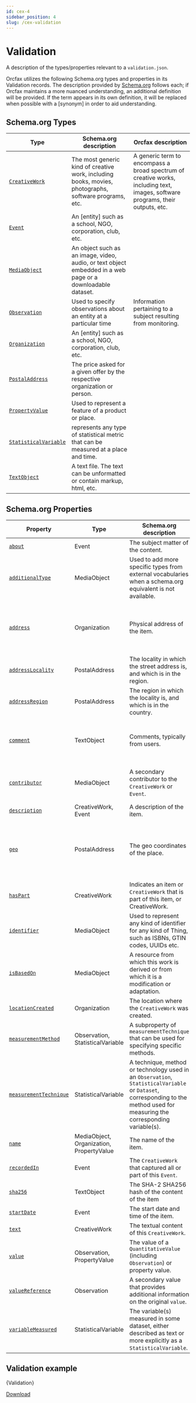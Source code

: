 ```yaml
---
id: cex-4
sidebar_position: 4
slug: /cex-validation
---
```



# Validation

A description of the types/properties relevant to a
`validation.json`.

Orcfax utilizes the following Schema.org types and properties in its Validation
records. The description provided by [Schema.org][schema-1]
follows each; if Orcfax maintains a more nuanced understanding, an additional
definition will be provided. If the term appears in its own definition, it will
be replaced when possible with a \[synonym\] in order to aid understanding.

[schema-1]: https://schema.org/

## Schema.org Types

<!-- markdownlint-disable MD013 -->

| Type                            | Schema.org description                                                                                     | Orcfax description                                                                                                             |
| ------------------------------- | ---------------------------------------------------------------------------------------------------------- | ------------------------------------------------------------------------------------------------------------------------------ |
| [`CreativeWork`][type-1]        | The most generic kind of creative work, including books, movies, photographs, software programs, etc.      | A generic term to encompass a broad spectrum of creative works, including text, images, software programs, their outputs, etc. |
| [`Event`][type-2]               | An \[entity\] such as a school, NGO, corporation, club, etc.                                               |                                                                                                                                |
| [`MediaObject`][type-3]         | An object such as an image, video, audio, or text object embedded in a web page or a downloadable dataset. |                                                                                                                                |
| [`Observation`][type-4]         | Used to specify observations about an entity at a particular time                                          | Information pertaining to a subject resulting from monitoring.                                                                 |
| [`Organization`][type-5]        | An \[entity\] such as a school, NGO, corporation, club, etc.                                               |                                                                                                                                |
| [`PostalAddress`][type-6]       | The price asked for a given offer by the respective organization or person.                                |                                                                                                                                |
| [`PropertyValue`][type-7]       | Used to represent a feature of a product or place.                                                         |                                                                                                                                |
| [`StatisticalVariable`][type-8] | represents any type of statistical metric that can be measured at a place and time.                        |                                                                                                                                |
| [`TextObject`][type-9]          | A text file. The text can be unformatted or contain markup, html, etc.                                     |                                                                                                                                |

<!-- markdownlint-enable MD013 -->

[type-1]: https://schema.org/CreativeWork
[type-2]: https://schema.org/Event
[type-3]: https://schema.org/MediaObject
[type-4]: https://schema.org/Observation
[type-5]: https://schema.org/Organization
[type-6]: https://schema.org/PostalAddress
[type-7]: https://schema.org/PropertyValue
[type-8]: https://schema.org/StatisticalVariable
[type-9]: https://schema.org/TextObject

## Schema.org Properties

| Property                          | Type                                     | Schema.org description                                                                                                                                                        | Orcfax definition                                                                    |
| --------------------------------- | ---------------------------------------- | ----------------------------------------------------------------------------------------------------------------------------------------------------------------------------- | ------------------------------------------------------------------------------------ |
| [`about`][prop-1]                 | Event                                    | The subject matter of the content.                                                                                                                                            |                                                                                      |
| [`additionalType`][prop-2]        | MediaObject                              | Used to add more specific types from external vocabularies when a schema.org equivalent is not available.                                                                     |                                                                                      |
| [`address`][prop-3]               | Organization                             | Physical address of the item.                                                                                                                                                 | The physical address of the entity which has executed the validation process.        |
| [`addressLocality`][prop-4]       | PostalAddress                            | The locality in which the street address is, and which is in the region.                                                                                                      |                                                                                      |
| [`addressRegion`][prop-5]         | PostalAddress                            | The region in which the locality is, and which is in the country.                                                                                                             |                                                                                      |
| [`comment`][prop-6]               | TextObject                               | Comments, typically from users.                                                                                                                                               | Used to give users additional context regarding the record.                          |
| [`contributor`][prop-7]           | MediaObject                              | A secondary contributor to the `CreativeWork` or `Event`.                                                                                                                     | The entity which has executed the validation process.                                |
| [`description`][prop-8]           | CreativeWork, Event                      | A description of the item.                                                                                                                                                    |                                                                                      |
| [`geo`][prop-9]                   | PostalAddress                            | The geo coordinates of the place.                                                                                                                                             | The geographical coordinates of the place where the validation process was executed. |
| [`hasPart`][prop-10]              | CreativeWork                             | Indicates an item or `CreativeWork` that is part of this item, or CreativeWork.                                                                                               |                                                                                      |
| [`identifier`][prop-11]           | MediaObject                              | Used to represent any kind of identifier for any kind of Thing, such as ISBNs, GTIN codes, UUIDs etc.                                                                         |                                                                                      |
| [`isBasedOn`][prop-12]            | MediaObject                              | A resource from which this work is derived or from which it is a modification or adaptation.                                                                                  |                                                                                      |
| [`locationCreated`][prop-13]      | Organization                             | The location where the `CreativeWork` was created.                                                                                                                            |                                                                                      |
| [`measurementMethod`][prop-14]    | Observation, StatisticalVariable         | A subproperty of `measurementTechnique` that can be used for specifying specific methods.                                                                                     |                                                                                      |
| [`measurementTechnique`][prop-15] | StatisticalVariable                      | A technique, method or technology used in an `Observation`, `StatisticalVariable` or `Dataset`, corresponding to the method used for measuring the corresponding variable(s). |                                                                                      |
| [`name`][prop-16]                 | MediaObject, Organization, PropertyValue | The name of the item.                                                                                                                                                         |                                                                                      |
| [`recordedIn`][prop-17]           | Event                                    | The `CreativeWork` that captured all or part of this `Event`.                                                                                                                 |                                                                                      |
| [`sha256`][prop-18]               | TextObject                               | The SHA-2 SHA256 hash of the content of the item                                                                                                                              |                                                                                      |
| [`startDate`][prop-19]            | Event                                    | The start date and time of the item.                                                                                                                                          |                                                                                      |
| [`text`][prop-20]                 | CreativeWork                             | The textual content of this `CreativeWork`.                                                                                                                                   |                                                                                      |
| [`value`][prop-21]                | Observation, PropertyValue               | The value of a `QuantitativeValue` (including `Observation`) or property value.                                                                                               |                                                                                      |
| [`valueReference`][prop-22]       | Observation                              | A secondary value that provides additional information on the original `value`.                                                                                               |                                                                                      |
| [`variableMeasured`][prop-23]     | StatisticalVariable                      | The variable(s) measured in some dataset, either described as text or more explicitly as a `StatisticalVariable`.                                                             |                                                                                      |

[prop-1]: https://schema.org/about
[prop-2]: https://schema.org/additionalType
[prop-3]: https://schema.org/address
[prop-4]: https://schema.org/addressLocality
[prop-5]: https://schema.org/addressRegion
[prop-6]: https://schema.org/comment
[prop-7]: https://schema.org/contribution
[prop-8]: https://schema.org/description
[prop-9]: https://schema.org/geo
[prop-10]: https://schema.org/hasPart
[prop-11]: https://schema.org/identifier
[prop-12]: https://schema.org/isBasedOn
[prop-13]: https://schema.org/locationCreated
[prop-14]: https://schema.org/measurementMethod
[prop-15]: https://schema.org/measurementTechnique
[prop-16]: https://schema.org/name
[prop-17]: https://schema.org/recordedIn
[prop-18]: https://schema.org/sha256
[prop-19]: https://schema.org/startDate
[prop-20]: https://schema.org/text
[prop-21]: https://schema.org/value
[prop-22]: https://schema.org/valueReference
[prop-23]: https://schema.org/variableMeasured

## Validation example

<CodeBlock language="jsx">{Validation}</CodeBlock>

<a target="_blank" href="/schema/cer/cex/validation.json" download="validation.json">
    Download
</a>
